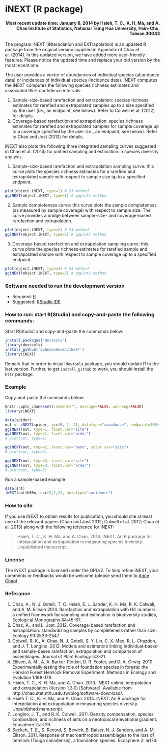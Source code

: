 iNEXT (R package)
=====
<h4 style="text-align: right;">Most recent update time: January 8, 2014
by Hsieh, T. C., K. H. Ma, and A. Chao
Institute of Statistics, National Tsing Hua University, Hsin-Chu, Taiwan 30043</h4>


The program iNEXT (iNterpolation and EXTrapolation) is an updated R package from the original version supplied in Appendix of Chao et al. (2014). In this updated version, we have added more user-friendly features. Please notice the updated time and replace your old version by the most recent one.

The user provides a vector of abundances of individual species (abundance data) or incidences of individual species (incidence data). iNEXT computes the iNEXT computes the following species richness estimates and associated 95% confidence intervals:

1. Sample-size-based rarefaction and extrapolation: species richness estimates for rarefied and extrapolated samples up to a size specified by the user (i.e., an endpoint, see below). Refer to Colwell et al. (2012) for details.
2. Coverage-based rarefaction and extrapolation: species richness estimates for rarefied and extrapolated samples for sample coverage up to a coverage specified by the user (i.e., an endpoint, see below). Refer to Chao and Jost (2012) for details.

iNEXT also plots the following three integrated sampling curves suggested in Chao et al. (2014) for unified sampling and estimation in species diversity analysis.

1. Sample-size-based rarefaction and extrapolation sampling curve: this curve plots the species richness estimates for a rarefied and extrapolated sample with respect to sample size up to a specified endpoint.
```r
plot(object.iNEXT, type=1) # S3 method
ggiNEXT(object.iNEXT, type=1) # ggplot2 method
```

2. Sample completeness curve: this curve plots the sample completeness (as measured by sample coverage) with respect to sample size. The curve provides a bridge between sample-size- and coverage-based rarefaction and extrapolation.
```r
plot(object.iNEXT, type=2) # S3 method
ggiNEXT(object.iNEXT, type=2) # ggplot2 method
```

3. Coverage-based rarefaction and extrapolation sampling curve: this curve plots the species richness estimates for rarefied sample and extrapolated sample with respect to sample coverage up to a specified endpoint.

```r
plot(object.iNEXT, type=3) # S3 method
ggiNEXT(object.iNEXT, type=3) # ggplot2 method
```

### Software needed to run the development version

-   Required: [R](http://cran.rstudio.com/)
-   Suggested: [RStudio IDE](http://www.rstudio.com/ide/download/)

### How to run: start R(Studio) and copy-and-paste the following commands:

Start R(Studio) and copy-and-paste the commands below:
```r
install.packages('devtools')
library(devtools)
install_github('JohnsonHsieh/iNEXT')
library(iNEXT)
```


Remark that in order to install `devtools` package, you should update R
to the last version. Further, to get `install_github` to work, you
should install the `httr` package.

### Example

Copy-and-paste the commands below:
```r
knitr::opts_chunk$set(comment="", message=FALSE, warning=FALSE)
library(iNEXT)
```

```r
data(spider)
out <- iNEXT(spider, q=c(0, 1, 2), datatype="abundance", endpoint=500)
ggiNEXT(out, type=1, facet.var="site")
ggiNEXT(out, type=1, facet.var="order")
# plot(out, type=1) 
```

```r
ggiNEXT(out, type=2, facet.var="none", color.var="site")
# plot(out, type=2)
```

```r
ggiNEXT(out, type=3, facet.var="site")
ggiNEXT(out, type=3, facet.var="order")
# plot(out, type=3)
```

Run a sample-based example
```r
data(ant)
iNEXT(ant$h50m, q=c(0,1,2), datatype="incidence") 
```



### How to cite

If you use iNEXT to obtain results for publication, you should cite at least one of the relevant papers (Chao and Jost 2012; Colwell et al. 2012; Chao et al. 2013) along with the following reference for iNEXT:

> Hsieh, T. C., K. H. Ma, and A. Chao. 2014. iNEXT: An R package for interpolation and extrapolation in measuring species diversity. Unpublished manuscript.

### License

The iNEXT package is licensed under the GPLv2. To help refine iNEXT, your comments or feedbacks would be welcome (please send them to [Anne Chao](chao@stat.nthu.edu.tw)).

### Referance

1. Chao, A., N. J. Gotelli, T. C. Hsieh, E. L. Sander, K. H. Ma, R. K. Colwell, and A. M. Ellison 2014. Rarefaction and extrapolation with Hill numbers: a unified framework for sampling and estimation in biodiversity studies, Ecological Monographs 84:45-67.
2. Chao, A., and L. Jost. 2012. Coverage-based rarefaction and extrapolation: standardizing samples by completeness rather than size. Ecology 93:2533-2547.
3. Colwell, R. K., A. Chao, N. J. Gotelli, S. Y. Lin, C. X. Mao, R. L. Chazdon, and J. T. Longino. 2012. Models and estimators linking individual-based and sample-based rarefaction, extrapolation and comparison of assemblages. Journal of Plant Ecology 5:3-21.
4. Ellison, A. M., A. A. Barker-Plotkin, D. R. Foster, and D. A. Orwig. 2010. Experimentally testing the role of foundation species in forests: the Harvard Forest Hemlock Removal Experiment. Methods in Ecology and Evolution 1:168-179.
5. Hsieh, T. C., K. H. Ma, and A. Chao. 2013. iNEXT online: interpolation and extrapolation (Version 1.3.0) [Software]. Available from http://chao.stat.nthu.edu.tw/blog/software-download/.
6. Hsieh T. C., K. H. Ma, and A. Chao. 2014. iNEXT: An R package for interpolation and extrapolation in measuring species diversity. Unpublished manuscript.
7. Longino, J. T., and R. K. Colwell. 2011. Density compensation, species composition, and richness of ants on a neotropical elevational gradient. Ecosphere 2:art29.
8. Sackett, T. E., S. Record, S. Bewick, B. Baiser, N. J. Sanders, and A. M. Ellison. 2011. Response of macroarthropod assemblages to the loss of hemlock (Tsuga canadensis), a foundation species. Ecosphere 2: art74.
